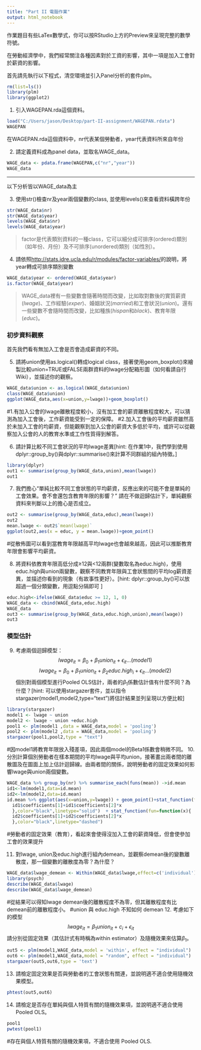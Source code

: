 ```yaml
---
title: "Part II 電腦作業"
output: html_notebook
---
```

作業題目有些LaTex數學式，你可以按RStudio上方的Preview來呈現完整的數學符號。

在勞動經濟學中，我們經常關注各種因素對於工資的影響，其中一項是加入工會對於薪資的影響。

首先請先執行以下程式，清空環境並引入Panel分析的套件plm。
```r
rm(list=ls())
library(plm)
library(ggplot2)
```


1. 引入WAGEPAN.rda這個資料。
```r
load("C:/Users/jason/Desktop/part-II-assignment/WAGEPAN.rdata")
WAGEPAN
```

在WAGEPAN.rda這個資料中，nr代表某個勞動者，year代表資料所來自年份

2. 請定義資料成為panel data，並取名WAGE_data。
```r
WAGE_data <- pdata.frame(WAGEPAN,c("nr","year"))
WAGE_data
```

***
以下分析皆以WAGE_data為主

3. 使用str()檢查nr及year兩個變數的class, 並使用levels()來查看資料橫跨年份
```r
str(WAGE_data$nr)
str(WAGE_data$year)
levels(WAGE_data$nr)
levels(WAGE_data$year)
```

> factor是代表類別資料的一種class，它可以細分成可排序(ordered)類別（如年份、月份）及不可排序(unordered)類別（如性別）。

4. 請依照<http://stats.idre.ucla.edu/r/modules/factor-variables/>的說明，將year轉成可排序類別變數
```r
WAGE_data$year <- ordered(WAGE_data$year)
is.factor(WAGE_data$year)
```


> WAGE_data裡有一些變數會隨著時間而改變，比如取對數後的實質薪資($lwage$)、工作經驗($exper$)、婚姻狀況($married$)和工會狀況($union$)。還有一些變數不會隨時間而改變，比如種族($hispan$和$black$)、教育年限($educ$)。

### 初步資料觀察
首先我們看有無加入工會是否會造成薪資的不同。

5. 請將union使用as.logical()轉成logical  class，接著使用geom_boxplot()來繪製比較union=TRUE或FALSE兩群資料的lwage分配箱形圖（如何看請自行Wiki），並描述你的觀察。
```r
WAGE_data$union <- as.logical(WAGE_data$union)
class(WAGE_data$union)
ggplot(WAGE_data,aes(x=union,y=lwage))+geom_boxplot()
```
#1.有加入公會的lwage離散程度較小，沒有加工會的薪資離散程度較大，可以猜測為加入工會後，工作薪資能受到一定的保障。
#2.加入工會後的平均薪資雖然高於未加入工會的均薪資，但能觀察到加入公會的薪資大多低於平均，或許可以從觀察加入公會的人的教育水準或工作性質得到解答。


6. 請計算比較不同工會狀況的平均lwage差異[hint: 在作業1中，我們學到使用dplyr::group_by()與dplyr::summarise()來計算不同群組的組內特徵。]
```r
library(dplyr)
out1 <- summarise(group_by(WAGE_data,union),mean(lwage))
out1
```

 7. 我們擔心“單純比較不同工會狀態的平均薪資，反應出來的可能不會是單純的工會效果。會不會還包含教育年限的影響？” 請在不做迴歸估計下，單純觀察資料來判斷以上的擔心是否成立。
```r
out2 <- summarise(group_by(WAGE_data,educ),mean(lwage))
out2
mean.lwage <- out2$`mean(lwage)`
ggplot(out2,aes(x = educ, y = mean.lwage))+geom_point()
```
#從散佈圖可以看到當教育年限越高平均lwage也會越來越高，因此可以推斷教育年限會影響平均薪資。

8. 將資料依教育年限高低分成≥12與<12兩群(變數取名為educ.high)，使用educ.high與union兩變數，觀察不同教育年限與工會狀態間的平均log薪資差異，並描述你看到的現象（有故事性更好）。[hint: dplyr::group_by()可以放超過一個分類變數，用逗點分隔即可 ]
```r
educ.high<-ifelse(WAGE_data$educ >= 12, 1, 0)
WAGE_data <- cbind(WAGE_data,educ.high)
WAGE_data
out3 <- summarise(group_by(WAGE_data,educ.high,union),mean(lwage))
out3
```

### 模型估計
9. 考慮兩個迴歸模型：
$$lwage_{it}	=\beta_{0}+\beta_{1}union_{it}+\epsilon_{it}...(model1)$$
$$lwage_{it}	=\beta_{0}+\beta_{1}union_{it}+\beta_{2}educ.high_{i}+\epsilon_{it}...(model2)$$
個別對兩個模型進行Pooled OLS估計，兩者的$\beta_1$係數估計值有什麼不同？為什麼？[hint: 可以使用stargazer套件，並以指令stargazer(model1,model2,type="text")將估計結果並列呈現以方便比較]
```r
library(stargazer)
model1 <- lwage ~ union
model2 <- lwage ~ union +educ.high
pool1 <- plm(model1 ,data = WAGE_data,model = 'pooling')
pool2 <- plm(model2 ,data = WAGE_data,model = 'pooling')
stargazer(pool1,pool2,type = "text")
```
#因model1將教育年限放入殘差項，因此兩個model的Beta1係數會稍微不同。
10. 分別計算個別勞動者在樣本期間的平均lwage與平均union，接著畫出兩者間的離散圖及在圖面上加上估計迴歸線。由兩者間的關係，說明勞動者的固定效果如何影響lwage與union兩個變數。
```r
WAGE_data %>% group_by(nr) %>% summarise_each(funs(mean)) ->id.mean
id1<-lm(model1,data=id.mean)
id2<-lm(model2,data=id.mean)
id.mean %>% ggplot(aes(x=union,y=lwage)) + geom_point()+stat_function(fun=function(x){
  id1$coefficients[1]+id1$coefficients[2]*x
  },color="black",linetype="solid")  + stat_function(fun=function(x){
  id2$coefficients[1]+id2$coefficients[2]*x
  },color="black",linetype="dashed")


```
#勞動者的固定效果（教育），看起來會使得沒加入工會的薪資降低，但會使參加工會的效果提升

11. 對lwage, union及educ.high進行組內demean，並觀察demean後的變數離散度，那一個變數的離散度為零？為什麼？
```r
WAGE_data$lwage_demean <- Within(WAGE_data$lwage,effect=c('individual'))
library(psych)
describe(WAGE_data$lwage)
describe(WAGE_data$lwage_demean)
```
#從結果可以得知lwage demean後的離散程度不為零，但其離散程度有比demean前的離散程度小。
#union 與 educ.high 不知如何 demean
12. 考慮如下的模型
$$lwage_{it}=\beta_{1}union_{it}+c_{i}+\epsilon_{it}$$
請分別從固定效果（其估計式有時稱為within estimator）及隨機效果來估算$\beta_1$。
```r
out5 <- plm(model1,WAGE_data,model = 'within', effect = "individual")
out6 <- plm(model1,WAGE_data,model = "random", effect = "individual")
stargazer(out5,out6,type = 'text')
```

13. 請檢定固定效果是否與勞動者的工會狀態有關連，並說明適不適合使用隨機效果模型。
```r
phtest(out5,out6)
```

14. 請檢定是否存在單純與個人特質有關的隨機效果項，並說明適不適合使用Pooled OLS。
```r
pool1
pwtest(pool1)
```
#存在與個人特質有關的隨機效果項，不適合使用 Pooled OLS.
